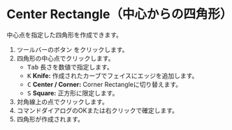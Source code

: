 
# Center Rectangle（中心からの四角形）

<Reference shortcut='' command='Center Rectangle' button='ツールバー' />

中心点を指定した四角形を作成できます。

1. ツールバーのボタン <ButtonIcon type="button-center-rectangle" /> をクリックします。
2. 四角形の中心点でクリックします。
   - <kbd>Tab</kbd> 長さを数値で指定します。
   - <kbd>K</kbd> **Knife:** 作成されたカーブでフェイスにエッジを追加します。
   - <kbd>C</kbd> **Center / Corner:** Corner Rectangleに切り替えます。
   - <kbd>S</kbd> **Square:** 正方形に限定します。
3. 対角線上の点でクリックします。
4. コマンドダイアログのOKまたは右クリックで確定します。
5. 四角形が作成されます。

